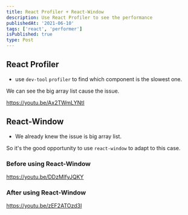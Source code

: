 ```yaml
---
title: React Profiler + React-Window
description: Use React Profiler to see the performance
publishedAt: '2021-06-10'
tags: ['react', 'performer']
isPublished: true
type: Post
---
```


## React Profiler

- use `dev-tool` `profiler` to find which component is the slowest one.

We can see the big array list cause the issue.

https://youtu.be/Ax2TWmLYNtI

## React-Window

- We already knew the issue is big array list.

So it's the good opportunity to use `react-window` to adapt to this case.

### Before using React-Window

https://youtu.be/DDzMIfyJQKY

### After using React-Window

https://youtu.be/zEF2ATOzd3I
